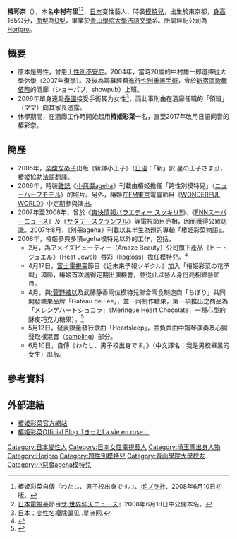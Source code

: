 {{Link style|time=2020-06-16T09:18:28+00:00}}
{{藝人
| 姓名 = 椿彩奈
| 類型 = 女藝人
| 圖片 = Replace this image female.svg
| 圖片尺寸 = 
| 圖片簡介 = 
| 外文名 = 椿 彩奈
| 外文 = ja
| 英文名 = Tsubaki Ayana
| 出生名 = 中村雄一郎
| 別名 = 中村有里（本名）<br>椿姬彩菜（舊藝名）
| 國籍 = {{JPN}}
| 出生日期 = {{Birth_date_and_age|1984|7|15}}
| 出生地點 = [[日本|日本]][[東京都|東京都]]
| 職業 = [[藝人|藝人]]、[[模特兒|模特兒]]
| 教育程度 = [[青山學院大學|青山學院大學]]畢業
| 網站 = http://ameblo.jp/tsubaki-ayana/ Official Blog
}}
{{japanese|japanese= 椿 彩奈|kana= つばき あやな|romaji=Tsubaki Ayana}}

'''椿彩奈'''（{{bd|1984年|7月15日|CatIdx=Tsubaki Ayana}}），本名'''中村有里'''<ref>椿姫彩菜自傳『わたし、男子校出身です。』、[[:ja:ポプラ社|ポプラ社]]、2008年6月10日初版。 </ref><ref>[[日本電視臺|日本電視臺]]節目[[:ja:ザ!世界仰天ニュース|ザ!世界仰天ニュース]]』2008年6月18日中公開本名。</ref>，[[日本|日本]]变性藝人、時裝[[模特兒|模特兒]]，出生於東京都，[[身高|身高]]165公分，[[血型|血型]]為[[ABO血型系统|O型]]，畢業於[[青山學院大學|青山學院大學]][[法語文學|法語文學]]系。所屬經紀公司為[[Horipro|Horipro]]。

== 概要 ==
* 原本是男性，曾患上[[性別不安症|性別不安症]]。2004年，當時20歲的中村雄一郎選擇從大學休學（2007年復學）。及後為籌募經費進行[[性別重置手術|性別重置手術]]，曾於[[新宿區|新宿區]][[歌舞伎町|歌舞伎町]]的酒廊（ショーパブ，showpub）上班。
* 2006年單身遠赴[[泰國|泰國]]接受手術转为女性<ref>[http://www.sinchew.com.my/node/225998 日本：变性名模除偏见] {{Wayback|url=http://www.sinchew.com.my/node/225998 |date=20180922173324 }}.星洲网.</ref>，而此事則由在酒廊任職的「領班」（ママ）向其家長透露。
* 休學期間，在酒廊工作時開始起用'''椿姬彩菜'''一名，直至2017年改用日語同音的椿彩奈。

== 簡歷 ==
* 2005年，[[:ja:辛酸なめ子|辛酸なめ子]]出版《新譯小王子》（[[日语|日语]]：「新」訳 星の王子さま』），椿姬協助法語翻譯。
* 2006年，時裝[[雜誌|雜誌]]《[[小惡魔ageha|小惡魔ageha]]》刊載由椿姬擔任「跨性別模特兒」（[[:ja:ニューハーフ|ニューハーフ]][[:ja:モデル|モデル]]）的照片。另外，椿姬在[[FM東京|FM東京]]電臺節目《[[:ja:WONDERFUL_WORLD|WONDERFUL WORLD]]》中定期參與演出。
* 2007年至2008年，曾於《[[:ja:爽快情報バラエティー_スッキリ!!|爽快情報バラエティー スッキリ!!]]》、《[[:ja:FNNスーパーニュース|FNNスーパーニュース]]》及《[[:ja:サタデースクランブル|サタデースクランブル]]》等電視節目亮相，因而獲得公眾認識。2007年8月，《別冊ageha》刊載以其半生為題的專輯「椿姫彩菜物語」。
* 2008年，椿姬參與多項ageha模特兒以外的工作，包括，
** 2月，為アメイズビューティー（Amaze Beauty）公司旗下產品《ヒートジュエル》（Heat Jewel）唇彩（lipgloss）擔任模特兒。<ref>{{cite web | title =PROFESSIONAL MAGIC GLOSS - Heat Jewel  ヒートジュエル | url = http://www.heat-jewel.com/top.html/ | deadurl = yes | archiveurl = https://web.archive.org/web/20080708080248/http://www.heat-jewel.com/top.html | archivedate = 2008-07-08 }}</ref>
** 4月17日，[[富士電視臺|富士電視臺]]節目《近未来予報ツギクル》加入「椿姫彩菜の花予報」環節，椿姬首次獲得定期出演機會，並從此以藝人身份亮相綜藝節目。 
** 4月，與[[:菅野結以|:菅野結以]]及武藤静香兩位模特兒聯合零食制造商「ちぼり」共同開發糖果品牌「Gateau de Fee」，並一同制作糖果，第一項推出之商品為「メレンゲハートショコラ」（Meringue Heart Chocolate，一種心型的酥皮巧克力糖果）。<ref>{{cite web| title = Gateau de Fee| url = http://www.g-df.net/index.php| deadurl = yes| archiveurl = https://web.archive.org/web/20080709065931/http://www.g-df.net/index.php| archivedate = 2008-07-09}}</ref>
** 5月12日，發表限量發行歌曲「Heartsleep」，並負責曲中鋼琴演奏及心臟聲取樣混音（[[:en:sampling(music)|sampling]]）部分。
** 6月10日，自傳《わたし、男子校出身です。》（中文譯名：我是男校畢業的女生）出版。

== 參考資料 ==
<div class="references-small">
<references />
</div>

== 外部連結 ==
* [https://web.archive.org/web/20090214012407/http://tsubaki-ayana.jp/ 椿姫彩菜官方網站]{{ja}}
* [http://ameblo.jp/tsubaki-ayana/ 椿姫彩菜Official Blog「きっとLa vie en rose」] {{Wayback|url=http://ameblo.jp/tsubaki-ayana/ |date=20090116214729 }}{{ja}}

{{小惡魔ageha}}
{{DEFAULTSORT:Tsubaki Ayana}}
[[Category:日本變性人|Category:日本變性人]]
[[Category:日本女性電視藝人|Category:日本女性電視藝人]]
[[Category:埼玉縣出身人物|Category:埼玉縣出身人物]]
[[Category:Horipro|Category:Horipro]]
[[Category:跨性別模特兒|Category:跨性別模特兒]]
[[Category:青山學院大學校友|Category:青山學院大學校友]]
[[Category:小惡魔ageha模特兒|Category:小惡魔ageha模特兒]]